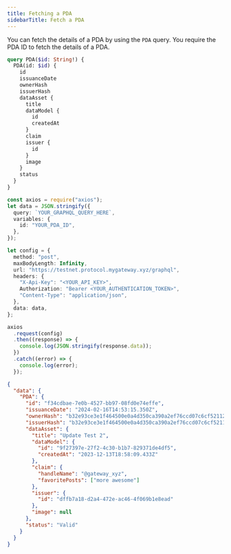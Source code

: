 ```yaml
---
title: Fetching a PDA
sidebarTitle: Fetch a PDA
---
```


You can fetch the details of a PDA by using the `PDA` query. You require the PDA ID to fetch the details of a PDA.

```graphql
query PDA($id: String!) {
  PDA(id: $id) {
    id
    issuanceDate
    ownerHash
    issuerHash
    dataAsset {
      title
      dataModel {
        id
        createdAt
      }
      claim
      issuer {
        id
      }
      image
    }
    status
  }
}
```

<RequestExample>

```ts Node.js
const axios = require("axios");
let data = JSON.stringify({
  query: `YOUR_GRAPHQL_QUERY_HERE`,
  variables: {
    id: "YOUR_PDA_ID",
  },
});

let config = {
  method: "post",
  maxBodyLength: Infinity,
  url: "https://testnet.protocol.mygateway.xyz/graphql",
  headers: {
    "X-Api-Key": "<YOUR_API_KEY>",
    Authorization: "Bearer <YOUR_AUTHENTICATION_TOKEN>",
    "Content-Type": "application/json",
  },
  data: data,
};

axios
  .request(config)
  .then((response) => {
    console.log(JSON.stringify(response.data));
  })
  .catch((error) => {
    console.log(error);
  });
```

</RequestExample>

<ResponseExample>

```json
{
  "data": {
    "PDA": {
      "id": "f34cdbae-7e0b-4527-bb97-08fd0e74effe",
      "issuanceDate": "2024-02-16T14:53:15.350Z",
      "ownerHash": "b32e93ce3e1f464500e0a4d350ca390a2ef76ccd07c6cf52112e5e43953b50c7e8bfee58d6cce53ca04b40d5d2d3bf5a",
      "issuerHash": "b32e93ce3e1f464500e0a4d350ca390a2ef76ccd07c6cf52112e5e43953b50c7e8bfee58d6cce53ca04b40d5d2d3bf5a",
      "dataAsset": {
        "title": "Update Test 2",
        "dataModel": {
          "id": "9f27397e-27f2-4c30-b1b7-829371de4df5",
          "createdAt": "2023-12-13T18:58:09.433Z"
        },
        "claim": {
          "handleName": "@gateway_xyz",
          "favoritePosts": ["more awesome"]
        },
        "issuer": {
          "id": "dffb7a18-d2a4-472e-ac46-4f069b1e8ead"
        },
        "image": null
      },
      "status": "Valid"
    }
  }
}
```

</ResponseExample>

